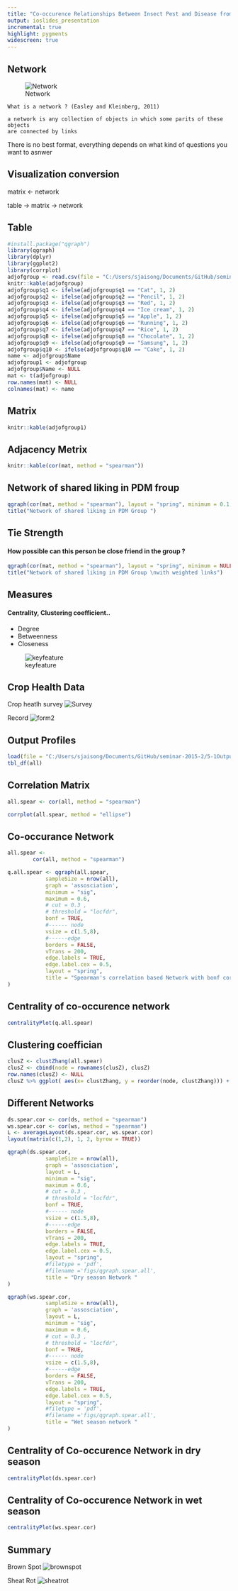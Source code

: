 ```yaml
---
title: "Co-occurence Relationships Between Insect Pest and Disease from Farmer's Field Survey Data Revealed by Network Analysis"
output: ioslides_presentation 
incremental: true
highlight: pygments
widescreen: true
---
```


## Network
<div class="columns-2">
  ![Network](small_undirected_network_labeled.png)


```
What is a network ? (Easley and Kleinberg, 2011)

a network is any collection of objects in which some parits of these objects
are connected by links

```

<div class="notes">
There is no best format, everything depends on what kind of questions you want to asnwer
</div>

</div>


## Visualization conversion

matrix <- network

table -> matrix -> network


## Table
<div class="centered">
```r
#install.package("qgraph")
library(qgraph)
library(dplyr)
library(ggplot2)
library(corrplot)
adjofgroup <- read.csv(file = "C:/Users/sjaisong/Documents/GitHub/seminar-2015-2/qustionare.csv")
knitr::kable(adjofgroup)
adjofgroup$q1 <- ifelse(adjofgroup$q1 == "Cat", 1, 2)
adjofgroup$q2 <- ifelse(adjofgroup$q2 == "Pencil", 1, 2)
adjofgroup$q3 <- ifelse(adjofgroup$q3 == "Red", 1, 2)
adjofgroup$q4 <- ifelse(adjofgroup$q4 == "Ice cream", 1, 2)
adjofgroup$q5 <- ifelse(adjofgroup$q5 == "Apple", 1, 2)
adjofgroup$q6 <- ifelse(adjofgroup$q6 == "Running", 1, 2)
adjofgroup$q7 <- ifelse(adjofgroup$q7 == "Rice", 1, 2)
adjofgroup$q8 <- ifelse(adjofgroup$q8 == "Chocolate", 1, 2)
adjofgroup$q9 <- ifelse(adjofgroup$q9 == "Samsung", 1, 2)
adjofgroup$q10 <- ifelse(adjofgroup$q10 == "Cake", 1, 2)
name <- adjofgroup$Name
adjofgroup1 <- adjofgroup
adjofgroup$Name <- NULL
mat <- t(adjofgroup)
row.names(mat) <- NULL
colnames(mat) <- name

```
</div>

## Matrix

```r
knitr::kable(adjofgroup1)
```

## Adjacency Metrix

```r
knitr::kable(cor(mat, method = "spearman"))
```


## Network of shared liking in PDM froup
<div class="centered">
```r
qgraph(cor(mat, method = "spearman"), layout = "spring", minimum = 0.1, esize = 20, vsize = 10, label.norm = TRUE, node.labels = TRUE, nodeNames = name, legend = TRUE, weighted = FALSE)
title("Network of shared liking in PDM Group ")
```
</div>

## Tie Strength

#### How possible can this person be close friend in the group ?

<div class="centered">
```r
qgraph(cor(mat, method = "spearman"), layout = "spring", minimum = NULL, nodeNames = name, legend = TRUE) 
title("Network of shared liking in PDM Group \nwith weighted links")
```
</div>


## Measures

#### Centrality, Clustering coefficient..
<div class="columns-2">

- Degree 
- Betweenness
- Closeness

![keyfeature](toponetwork.png)
</div>

## Crop Health Data

<div class = "columns-2">

Crop heatlh survey
![Survey](survey.jpg)

Record 
![form2](record.jpg)

</div>


## Output Profiles 

```r
load(file = "C:/Users/sjaisong/Documents/GitHub/seminar-2015-2/5-1OutputProfile_subset.RData")
tbl_df(all)

```

## Correlation Matrix

<div class="centered">
```r
all.spear <- cor(all, method = "spearman")

corrplot(all.spear, method = "ellipse")

```
</div>

## Co-occurance Network 

<div class="centered">

```r

all.spear <- 
        cor(all, method = "spearman")

q.all.spear <- qgraph(all.spear,
            sampleSize = nrow(all),
            graph = 'assosciation',
            minimum = "sig",
            maximum = 0.6,
            # cut = 0.3 ,
            # threshold = "locfdr",
            bonf = TRUE,
            #------ node
            vsize = c(1.5,8),
            #------edge
            borders = FALSE,
            vTrans = 200,
            edge.labels = TRUE,
            edge.label.cex = 0.5,
            layout = "spring",
            title = "Spearman's correlation based Network with bonf correction in South and South East Asia"
)
```
</div>

## Centrality of co-occurence network

<div class="centered">
```r
centralityPlot(q.all.spear)
```
</div>

## Clustering coeffician

<div class="centered">
```r
clusZ <- clustZhang(all.spear)
clusZ <- cbind(node = rownames(clusZ), clusZ)
row.names(clusZ) <- NULL
clusZ %>% ggplot( aes(x= clustZhang, y = reorder(node, clustZhang))) + geom_point() + xlab("clustering coefficient") + ylab("Variables") + ggtitle(" Clusering")
```
</div>

## Different Networks

<div class="centered">
```r
ds.spear.cor <- cor(ds, method = "spearman")
ws.spear.cor <- cor(ws, method = "spearman")
L <- averageLayout(ds.spear.cor, ws.spear.cor)
layout(matrix(c(1,2), 1, 2, byrow = TRUE))

qgraph(ds.spear.cor,
            sampleSize = nrow(all),
            graph = 'assosciation',
            layout = L,
            minimum = "sig",
            maximum = 0.6,
            # cut = 0.3 ,
            # threshold = "locfdr",
            bonf = TRUE,
            #------ node
            vsize = c(1.5,8),
            #------edge
            borders = FALSE,
            vTrans = 200,
            edge.labels = TRUE,
            edge.label.cex = 0.5,
            layout = "spring",
            #filetype = 'pdf',
            #filename ='figs/qgraph.spear.all',
            title = "Dry season Network "
)

qgraph(ws.spear.cor,
            sampleSize = nrow(all),
            graph = 'assosciation',
            layout = L,
            minimum = "sig",
            maximum = 0.6,
            # cut = 0.3 ,
            # threshold = "locfdr",
            bonf = TRUE,
            #------ node
            vsize = c(1.5,8),
            #------edge
            borders = FALSE,
            vTrans = 200,
            edge.labels = TRUE,
            edge.label.cex = 0.5,
            layout = "spring",
            #filetype = 'pdf',
            #filename ='figs/qgraph.spear.all',
            title = "Wet season network "
)
```
</div>

## Centrality of Co-occurence Network in dry season
```r
centralityPlot(ds.spear.cor)
```
 


## Centrality of Co-occurence Network in wet season
```r
centralityPlot(ws.spear.cor)
```


## Summary

<div class = "columns-2">

Brown Spot
![brownspot](brown spot.jpg)



Sheat Rot
![sheatrot](sheath rot.jpg)

</div>
